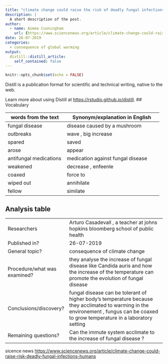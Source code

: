 ```yaml
---
title: "climate change could raise the risk of deadly fungal infections in humans"
description: |
  A short description of the post.
author:
  - name: Aimee Cunningham
    url: {https://www.sciencenews.org/article/climate-change-could-raise-risk-deadly-fungal-infections-humans}
date: 26-07-2019
categories:
  - consequence of global warming
output:
  distill::distill_article:
    self_contained: false
---
```


```r
knitr::opts_chunk$set(echo = FALSE)
```

Distill is a publication format for scientific and technical writing, native to the web.

Learn more about using Distill at <https://rstudio.github.io/distill>.
## Vocabulary 

| words from the text | Synonym/explanation in English |
| ------------------- | ------------------------------ |
| fungal disease      | disease caused by a mushroom   |
| outbreaks           | wave , big increase            |
|   spared            |     saved                      |
| arose               |  appear                        |
| antifungal medications        |medication against fungal disease         |
|   weakened          |   decrease , enfeenle          |
|  coaxed             |    force to                    |
|  wiped out          |   annihilate                   |
|   fellow            |  similate                      |

## Analysis table 

|                              |                                                                     |
| ---------------------------- | ------------------------------------------------------------------- |
| Researchers                  |Arturo Casadevall , a teacher at johns hopkins bloomberg school of public health               |
| Published in?                | 26-07-2019                                                          |
| General topic?               |  consequence of climate change                                                             |
| Procedure/what was examined? | they analyse the increase of fungal disease like Candida auris and how the increase of the temperature can promote the evolution of fungal disease |
| Conclusions/discovery?       |    fungal disease can be tolerant of higher body's temperature because they acclimated to warming in the environement , fungus can be coaxed to grow temperature in a laboratory setting   |
| Remaining questions?         | Can the immute system acclimate to the increase of fungal disease ?|

sicence news
<https://www.sciencenews.org/article/climate-change-could-raise-risk-deadly-fungal-infections-humans>


